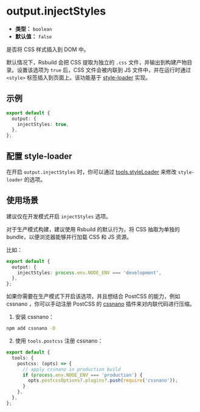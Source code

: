 # output.injectStyles

- **类型：** `boolean`
- **默认值：** `false`

是否将 CSS 样式插入到 DOM 中。

默认情况下，Rsbuild 会把 CSS 提取为独立的 `.css` 文件，并输出到构建产物目录。设置该选项为 `true` 后，CSS 文件会被内联到 JS 文件中，并在运行时通过 `<style>` 标签插入到页面上。该功能基于 [style-loader](https://www.npmjs.com/package/style-loader) 实现。

## 示例

```ts
export default {
  output: {
    injectStyles: true,
  },
};
```

## 配置 style-loader

在开启 `output.injectStyles` 时，你可以通过 [tools.styleLoader](/config/tools/style-loader) 来修改 `style-loader` 的选项。

## 使用场景

建议仅在开发模式开启 `injectStyles` 选项。

对于生产模式构建，建议使用 Rsbuild 的默认行为，将 CSS 抽取为单独的 bundle，以便浏览器能够并行加载 CSS 和 JS 资源。

比如：

```ts
export default {
  output: {
    injectStyles: process.env.NODE_ENV === 'development',
  },
};
```

如果你需要在生产模式下开启该选项，并且想结合 PostCSS 的能力，例如 cssnano ，你可以手动注册 PostCSS 的 [cssnano](https://github.com/cssnano/cssnano) 插件来对内联代码进行压缩。

1. 安装 cssnano：

```bash
npm add cssnano -D
```

2. 使用 `tools.postcss` 注册 cssnano：

```ts
export default {
  tools: {
    postcss: (opts) => {
      // apply cssnano in production build
      if (process.env.NODE_ENV === 'production') {
        opts.postcssOptions?.plugins?.push(require('cssnano'));
      }
    },
  },
};
```
